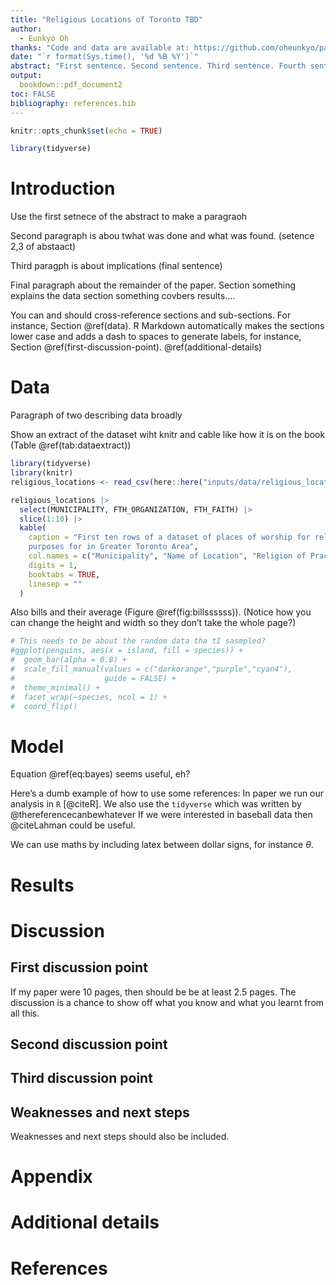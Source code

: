 ```yaml
---
title: "Religious Locations of Toronto TBD"
author: 
  - Eunkyo Oh
thanks: "Code and data are available at: https://github.com/oheunkyo/paper1."
date: "`r format(Sys.time(), '%d %B %Y')`"
abstract: "First sentence. Second sentence. Third sentence. Fourth sentence."
output:
  bookdown::pdf_document2
toc: FALSE
bibliography: references.bib
---
```


```r
knitr::opts_chunk$set(echo = TRUE)

library(tidyverse)
```

# Introduction

Use the first setnece of the abstract to make a paragraoh

Second paragraph is abou twhat was done and what was found. (setence 2,3 of abstaact)

Third paragph is about  implications (final sentence)

Final paragraph about the remainder of the paper. Section something explains the data section something covbers results....


You can and should cross-reference sections and sub-sections. For instance, Section \@ref(data). R Markdown automatically makes the sections lower case and adds a dash to spaces to generate labels, for instance, Section \@ref(first-discussion-point). 
\@ref(additional-details)


# Data

Paragraph of two describing data broadly


Show an extract of the dataset wiht knitr and cable like how it is on the book (Table \@ref(tab:dataextract)) 

```r
library(tidyverse)
library(knitr)
religious_locations <- read_csv(here::here("inputs/data/religious_locations.csv"))

religious_locations |> 
  select(MUNICIPALITY, FTH_ORGANIZATION, FTH_FAITH) |>
  slice(1:10) |> 
  kable(
    caption = "First ten rows of a dataset of places of worship for religious
    purposes for in Greater Toronto Area",
    col.names = c("Municipality", "Name of Location", "Religion of Practice"),
    digits = 1,
    booktabs = TRUE, 
    linesep = ""
  )
```


Also bills and their average (Figure \@ref(fig:billssssss)). (Notice how you can change the height and width so they don't take the whole page?)

```r

# This needs to be about the random data tha tI sasmpled?
#ggplot(penguins, aes(x = island, fill = species)) +
#  geom_bar(alpha = 0.8) +
#  scale_fill_manual(values = c("darkorange","purple","cyan4"),
#                    guide = FALSE) +
#  theme_minimal() +
#  facet_wrap(~species, ncol = 1) +
#  coord_flip()
```






# Model

\begin{equation}
Pr(\theta | y) = \frac{Pr(y | \theta) Pr(\theta)}{Pr(y)}  (\#eq:bayes)
\end{equation}

Equation \@ref(eq:bayes) seems useful, eh?

Here's a dumb example of how to use some references: In paper we run our analysis in `R` [@citeR]. We also use the `tidyverse` which was written by @thereferencecanbewhatever If we were interested in baseball data then @citeLahman could be useful. 

We can use maths by including latex between dollar signs, for instance $\theta$.


# Results

# Discussion

## First discussion point

If my paper were 10 pages, then should be be at least 2.5 pages. The discussion is a chance to show off what you know and what you learnt from all this. 

## Second discussion point

## Third discussion point

## Weaknesses and next steps

Weaknesses and next steps should also be included.

\newpage

\appendix

# Appendix {-}


# Additional details


\newpage


# References


